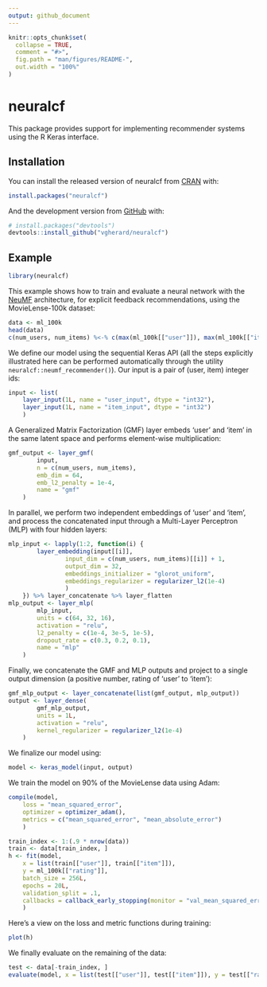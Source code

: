 ```yaml
---
output: github_document
---
```


<!-- README.md is generated from README.Rmd. Please edit that file -->

```r
knitr::opts_chunk$set(
  collapse = TRUE,
  comment = "#>",
  fig.path = "man/figures/README-",
  out.width = "100%"
)
```

# neuralcf

<!-- badges: start -->
<!-- badges: end -->

This package provides support for implementing recommender systems using the R Keras interface.

## Installation

You can install the released version of neuralcf from [CRAN](https://CRAN.R-project.org) with:

``` r
install.packages("neuralcf")
```

And the development version from [GitHub](https://github.com/) with:

``` r
# install.packages("devtools")
devtools::install_github("vgherard/neuralcf")
```
## Example

```r
library(neuralcf)
```

This example shows how to train and evaluate a neural network with the  [NeuMF](https://dl.acm.org/doi/10.1145/3038912.3052569) architecture, for explicit feedback recommendations, using the MovieLense-100k dataset:

```r
data <- ml_100k
head(data)
c(num_users, num_items) %<-% c(max(ml_100k[["user"]]), max(ml_100k[["item"]]))
```

We define our model using the sequential Keras API (all the steps explicitly illustrated here can be performed automatically through the utility `neuralcf::neumf_recommender()`). Our input is a pair of (user, item) integer ids:

```r
input <- list(
	layer_input(1L, name = "user_input", dtype = "int32"),
	layer_input(1L, name = "item_input", dtype = "int32")
	)
```

A Generalized Matrix Factorization (GMF) layer embeds 'user' and 'item' in the same latent space and performs element-wise multiplication:

```r
gmf_output <- layer_gmf(
		input,
		n = c(num_users, num_items),
		emb_dim = 64,
		emb_l2_penalty = 1e-4,
		name = "gmf"
	)
```

In parallel, we perform two independent embeddings of 'user' and 'item', and process the concatenated input through a Multi-Layer Perceptron (MLP) with four hidden layers:

```r
mlp_input <- lapply(1:2, function(i) {
		layer_embedding(input[[i]],
				input_dim = c(num_users, num_items)[[i]] + 1,
				output_dim = 32,
				embeddings_initializer = "glorot_uniform",
				embeddings_regularizer = regularizer_l2(1e-4) 
				)
	}) %>% layer_concatenate %>% layer_flatten
mlp_output <- layer_mlp(
		mlp_input,
		units = c(64, 32, 16),
		activation = "relu",
		l2_penalty = c(1e-4, 3e-5, 1e-5),
		dropout_rate = c(0.3, 0.2, 0.1),
		name = "mlp"
	)
```

Finally, we concatenate the GMF and MLP outputs and project to a single output dimension (a positive number, rating of 'user' to 'item'):

```r
gmf_mlp_output <- layer_concatenate(list(gmf_output, mlp_output))
output <- layer_dense(
		gmf_mlp_output,
		units = 1L,
		activation = "relu",
		kernel_regularizer = regularizer_l2(1e-4)
	)
```

We finalize our model using:

```r
model <- keras_model(input, output)
```

We train the model on 90% of the MovieLense data using Adam:

```r
compile(model,
	loss = "mean_squared_error",
	optimizer = optimizer_adam(),
	metrics = c("mean_squared_error", "mean_absolute_error")
	)

train_index <- 1:(.9 * nrow(data))
train <- data[train_index, ]
h <- fit(model,
    x = list(train[["user"]], train[["item"]]),
    y = ml_100k[["rating"]],
    batch_size = 256L,
    epochs = 20L,
    validation_split = .1,
    callbacks = callback_early_stopping(monitor = "val_mean_squared_error"),
    )
```

Here's a view on the loss and metric functions during training:

```r

plot(h)
```


We finally evaluate on the remaining of the data:

```r
test <- data[-train_index, ]
evaluate(model, x = list(test[["user"]], test[["item"]]), y = test[["rating"]])
```

